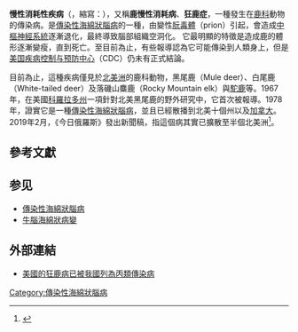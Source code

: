 {{disputed|time=2010-07-19T21:02:58+00:00}}
'''慢性消耗性疾病'''（{{lang-en|chronic wasting disease}}，縮寫：{{lang|en|CWD}}），又稱'''鹿慢性消耗病'''、'''狂鹿症'''，一種發生在[[鹿科|鹿科]]動物的傳染病。是[[傳染性海綿狀腦病|傳染性海綿狀腦病]]的一種，由變性[[朊毒體|朊毒體]]（prion）引起，會造成[[中樞神經系統|中樞神經系統]]逐漸退化，最終導致腦部組織空洞化。
它最明顯的特徵是造成鹿的體形逐漸變瘦，直到死亡。至目前為止，有些報導認為它可能傳染到人類身上，但是[[美国疾病控制与预防中心|美国疾病控制与预防中心]]（CDC）仍未有正式結論。

目前為止，這種疾病僅見於[[北美洲|北美洲]]的鹿科動物，黑尾鹿（Mule deer）、白尾鹿（White-tailed deer）及落磯山麋鹿（Rocky Mountain elk）與[[駝鹿|駝鹿]]等。1967年，在美國[[科羅拉多州|科羅拉多州]]一項針對北美黑尾鹿的野外研究中，它首次被報導。1978年，證實它是一種[[傳染性海綿狀腦病|傳染性海綿狀腦病]]，並且已經散播到北美十個州以及[[加拿大|加拿大]]。2019年2月，《今日俄羅斯》發出新聞稿，指這個病其實已擴散至半個北美洲<ref name="RT">{{cite news |url=https://www.rt.com/usa/451031-zombie-deer-brain-disease/ |title=‘Zombie deer’ brain disease spreads to 24 US states & Canada… and increasingly threatens HUMANS |trans-title=「喪屍鹿」腦病變擴散至美國24個洲及加拿大 增加傳人風險 |publisher=[[今日俄羅斯|RT]] |date=2019-02-09 |access-date=2019-02-10 |language=en |archive-date=2020-12-23 |archive-url=https://web.archive.org/web/20201223130248/https://www.rt.com/usa/451031-zombie-deer-brain-disease/ |dead-url=no }}</ref>。

==參考文獻==
{{Reflist}}

==参见==
* [[傳染性海綿狀腦病|傳染性海綿狀腦病]]
* [[牛腦海綿狀病變|牛腦海綿狀病變]]

==外部連結==
*[http://www.angrin.tlri.gov.tw/cow/dhi52/dhi52p48.htm 美國的狂鹿病已被我國列為丙類傳染病] {{Wayback|url=http://www.angrin.tlri.gov.tw/cow/dhi52/dhi52p48.htm |date=20200906130413 }}

{{朊毒体疾病}}

[[Category:傳染性海綿狀腦病|Category:傳染性海綿狀腦病]]